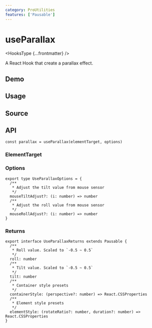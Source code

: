 ```yaml
---
category: ProUtilities
features: ['Pausable']
---
```


# useParallax


<HooksType {...frontmatter} />

A React Hook that create a parallax effect.

## Demo


<App />

## Usage



## Source


<Source />

## API

```tsx
const parallax = useParallax(elementTarget, options)
```

### ElementTarget


<Tip type="target" />

### Options

```tsx
export type UseParallaxOptions = {
  /**
   * Adjust the tilt value from mouse sensor
   */
  mouseTiltAdjust?: (i: number) => number
  /**
   * Adjust the roll value from mouse sensor
   */
  mouseRollAdjust?: (i: number) => number
}
```

### Returns

<Tip type="pausable" />

```tsx
export interface UseParallaxReturns extends Pausable {
  /**
   * Roll value. Scaled to `-0.5 ~ 0.5`
   */
  roll: number
  /**
   * Tilt value. Scaled to `-0.5 ~ 0.5`
   */
  tilt: number
  /**
   * Container style presets
   */
  containerStyle: (perspective?: number) => React.CSSProperties
  /**
   * Element style presets
   */
  elementStyle: (rotateRatio?: number, duration?: number) => React.CSSProperties
}
```
